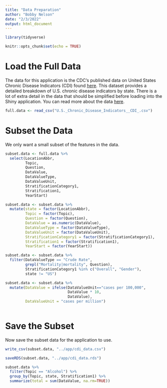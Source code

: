 ```yaml
---
title: "Data Preparation"
author: "Bobby Nelson"
date: "2/3/2022"
output: html_document
---
```


```r
library(tidyverse)
```


```r
knitr::opts_chunk$set(echo = TRUE)
```

# Load the Full Data

The data for this application is the CDC's published data on United States
Chronic Disease Indicators (CDI) found [here](https://catalog.data.gov/dataset/u-s-chronic-disease-indicators-cdi).
This dataset provides a detailed breakdown of U.S. chronic disease indicators 
by state. There is a lot of extra detail in the data that should be simplified
before loading into the Shiny application. You can read more about the data
[here](./rr6401.pdf).

```r
full.data <- read_csv("U.S._Chronic_Disease_Indicators__CDI_.csv")
```

# Subset the Data

We only want a small subset of the features in the data.

```r
subset.data <- full.data %>%
  select(LocationAbbr,
         Topic,
         Question,
         DataValue,
         DataValueType,
         DataValueUnit,
         StratificationCategory1,
         Stratification1,
         YearStart)

subset.data <- subset.data %>%
  mutate(state = factor(LocationAbbr),
         Topic = factor(Topic),
         Question = factor(Question),
         DataValue = as.numeric(DataValue),
         DataValueType = factor(DataValueType),
         DataValueUnit = factor(DataValueUnit),
         StratificationCategory1 = factor(StratificationCategory1),
         Stratification1 = factor(Stratification1),
         YearStart = factor(YearStart))

subset.data <- subset.data %>%
  filter(DataValueType == "Crude Rate",
         grepl("Mortality|mortality", Question),
         StratificationCategory1 %in% c("Overall", "Gender"),
         state != "US")

subset.data <- subset.data %>%
  mutate(DataValue = ifelse(DataValueUnit=="cases per 100,000",
                            DataValue * 10,
                            DataValue),
         DataValueUnit = "cases per million")
  
```

# Save the Subset

Now save the subset data for the application to use.

```r
write_csv(subset.data, "../app/cdi_data.csv")
```

```r
saveRDS(subset.data, "../app/cdi_data.rds")
```

```r
subset.data %>%
  filter(Topic == "Alcohol") %>%
  group_by(Topic, state, Stratification1) %>%
  summarize(total = sum(DataValue, na.rm=TRUE))
```


